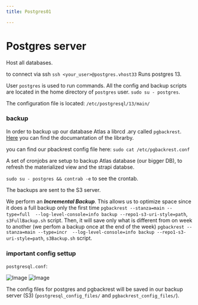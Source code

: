 ```yaml
---
title: Postgres01

---
```


# Postgres server

Host all databases.

to connect via ssh `ssh <your_user>@postgres.vhost33`
Runs postgres 13.

User `postgres` is used to run commands. All the config and backup scripts are located in the home directory of `postgres` user. `sudo su - postgres`.

The configuration file is located: `/etc/postgresql/13/main/`

### backup

In order to backup up our database Atlas a librcd .ary called `pgbackrest`. [Here](https://pgbackrest.org/user-guide.html) you can find the documantation of the librarby.

you can find our pbackrest config file here: `sudo cat /etc/pgbackrest.conf`

A set of cronjobs are setup to backup Atlas database (our bigger DB), to refresh the materialized view and the strapi databse.

`sudo su - postgres && contrab -e` to see the crontab.

The backups are sent to the S3 server.

We perform an **_Incremental Backup_**. This allows us to optimize space since it does a full backup only the first time `pgbackrest --stanza=main --type=full  --log-level-console=info backup --repo1-s3-uri-style=path`, `s3FullBackup.sh` script. Then, it will save only what is different from on week to another (we perfom a backup once at the end of the week) `pgbackrest --stanza=main --type=incr  --log-level-console=info backup --repo1-s3-uri-style=path`, `s3Backup.sh` script.

### important config settup

`postgresql.conf`:

![Image](img/config1.png)
![Image](img/config2.png)

The config files for postgres and pgbackrest will be saved in our backup server (S3) (`postgresql_config_files/` and `pgbackrest_config_files/`).
